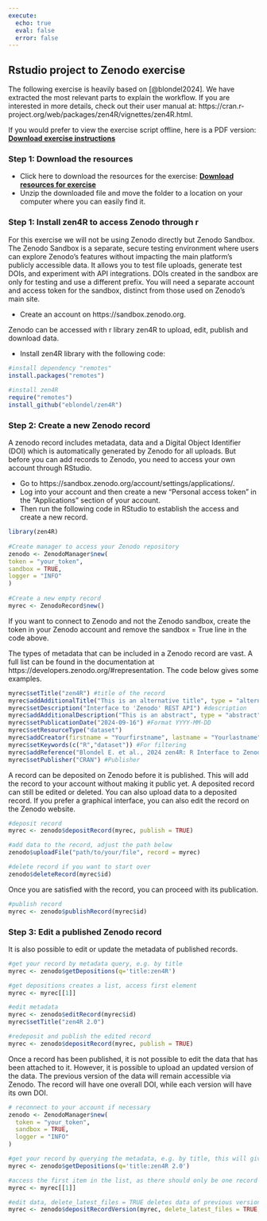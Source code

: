 ```yaml
---
execute:
  echo: true
  eval: false
  error: false
---
```



## Rstudio project to Zenodo exercise {#sec-Rproj_zenodo_exercise}
The following exercise is heavily based on [@blondel2024]. We have extracted the most relevant parts to explain the workflow. If you are interested in more details, check out their user manual at: https://cran.r-project.org/web/packages/zen4R/vignettes/zen4R.html.

If you would prefer to view the exercise script offline, here is a PDF version: <a href="https://www.example.com/example.zip" class="download"><i class="fa fa-download"></i> <b>Download exercise instructions</b></a>

### Step 1: Download the resources

-   Click here to download the resources for the exercise: <a href="https://drive.google.com/uc?export=download&id=1V30Aa43u-OhUZ829yWZNxWAybz151MGY" class="download"><i class="fa fa-download"></i> <b>Download resources for exercise</b></a>
-   Unzip the downloaded file and move the folder to a location on your computer where you can easily find it.

### Step 1: Install zen4R to access Zenodo through r
For this exercise we will not be using Zenodo directly but Zenodo Sandbox. The Zenodo Sandbox is a separate, secure testing environment where users can explore Zenodo’s features without impacting the main platform's publicly accessible data. It allows you to test file uploads, generate test DOIs, and experiment with API integrations. DOIs created in the sandbox are only for testing and use a different prefix. You will need a separate account and access token for the sandbox, distinct from those used on Zenodo’s main site.

-   Create an account on https://sandbox.zenodo.org.

Zenodo can be accessed with r library zen4R to upload, edit, publish and download data.

-   Install zen4R library with the following code:
```r
#install dependency "remotes"
install.packages("remotes")
    
#install zen4R
require("remotes")
install_github("eblondel/zen4R")
```

### Step 2: Create a new Zenodo record
A zenodo record includes metadata, data and a  Digital Object Identifier (DOI) which is automatically generated by Zenodo for all uploads. But before you can add records to Zenodo, you need to access your own account through RStudio. 

-   Go to https://sandbox.zenodo.org/account/settings/applications/.
-   Log into your account and then create a new "Personal access token" in the "Applications" section of your account.
-   Then run the following code in RStudio to establish the access and create a new record.
```r
library(zen4R)
    
#Create manager to access your Zenodo repository
zenodo <- ZenodoManager$new(
token = "your_token",
sandbox = TRUE,
logger = "INFO" 
)
    
#Create a new empty record
myrec <- ZenodoRecord$new()
```
If you want to connect to Zenodo and not the Zenodo sandbox, create the token in your Zenodo account and remove the sandbox = True line in the code above.


The types of metadata that can be included in a Zenodo record are vast. A full list can be found in the documentation at https://developers.zenodo.org/#representation. The code below gives some examples.
```r
myrec$setTitle("zen4R") #title of the record
myrec$addAdditionalTitle("This is an alternative title", type = "alternative-title")
myrec$setDescription("Interface to 'Zenodo' REST API") #description
myrec$addAdditionalDescription("This is an abstract", type = "abstract")
myrec$setPublicationDate("2024-09-16") #Format YYYY-MM-DD
myrec$setResourceType("dataset")
myrec$addCreator(firstname = "Yourfirstname", lastname = "Yourlastname", role = "datamanager", orcid = "0000-0001-0002-0003")
myrec$setKeywords(c("R","dataset")) #For filtering
myrec$addReference("Blondel E. et al., 2024 zen4R: R Interface to Zenodo REST API")
myrec$setPublisher("CRAN") #Publisher
```
    
A record can be deposited on Zenodo before it is published. This will add the record to your account without making it public yet. A deposited record can still be edited or deleted. You can also upload data to a deposited record. If you prefer a graphical interface, you can also edit the record on the Zenodo website.
```r
#deposit record
myrec <- zenodo$depositRecord(myrec, publish = TRUE)

#add data to the record, adjust the path below
zenodo$uploadFile("path/to/your/file", record = myrec)

#delete record if you want to start over
zenodo$deleteRecord(myrec$id)
```


Once you are satisfied with the record, you can proceed with its publication.
```r
#publish record
myrec <- zenodo$publishRecord(myrec$id)
```
    
### Step 3: Edit a published Zenodo record
It is also possible to edit or update the metadata of published records.
```r
#get your record by metadata query, e.g. by title
myrec <- zenodo$getDepositions(q='title:zen4R')

#get depositions creates a list, access first element
myrec <- myrec[[1]]

#edit metadata
myrec <- zenodo$editRecord(myrec$id)
myrec$setTitle("zen4R 2.0")

#redeposit and publish the edited record
myrec <- zenodo$depositRecord(myrec, publish = TRUE)
```

Once a record has been published, it is not possible to edit the data that has been attached to it. However, it is possible to upload an updated version of the data. The previous version of the data will remain accessible via Zenodo. The record will have one overall DOI, while each version will have its own DOI.
```r
# reconnect to your account if necessary
zenodo <- ZenodoManager$new(
  token = "your_token",
  sandbox = TRUE,
  logger = "INFO" 
)

#get your record by querying the metadata, e.g. by title, this will give you a list of all records with that title.
myrec <- zenodo$getDepositions(q='title:zen4R 2.0')

#access the first item in the list, as there should only be one record with that particular title
myrec <- myrec[[1]]

#edit data, delete_latest_files = TRUE deletes data of previous version,
myrec <- zenodo$depositRecordVersion(myrec, delete_latest_files = TRUE, files = "path/to/your/new/file", publish = TRUE)
```


